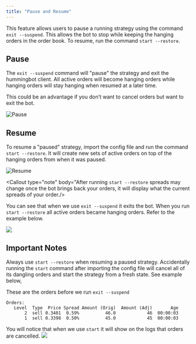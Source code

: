 ```yaml
---
title: "Pause and Resume"
---
```



This feature allows users to pause a running strategy using the command `exit --suspend`. This allows the bot to stop while keeping the hanging orders in the order book. To resume, run the command `start --restore`.

## Pause

The `exit --suspend` command will "pause" the strategy and exit the hummingbot client. All active orders will become hanging orders while hanging orders will stay hanging when resumed at a later time.

This could be an advantage if you don’t want to cancel orders but want to exit the bot.

![Pause](img/pause.png)

## Resume

To resume a "paused" strategy, import the config file and run the command `start --restore`. It will create new sets of active orders on top of the hanging orders from when it was paused.

![Resume](img/resume.png)

<Callout type="note" body="After running `start --restore` spreads may change once the bot brings back your orders, it will display what the current spreads of your order./>


You can see that when we use `exit --suspend` it exits the bot. When you run `start --restore` all active orders became hanging orders. Refer to the example below.

![](img/pause-resume.gif)

## Important Notes

Always use `start --restore` when resuming a paused strategy. Accidentally running the `start` command after importing the config file will cancel all of its dangling orders and start the strategy from a fresh state. See example below,

These are the orders before we run `exit --suspend`

```
Orders:
   Level  Type  Price Spread Amount (Orig)  Amount (Adj)       Age
       2  sell 0.3401  0.59%          46.0            46  00:00:03
       1  sell 0.3398  0.50%          45.0            45  00:00:03
```

You will notice that when we use `start` it will show on the logs that orders are cancelled.
![](img/exitsuspend.gif)

<Callout
  type="note"
  body="Running `start --restore` on a different configuration file wont work, You should always use the same config file where the `exit --suspend` is executed."
/>
